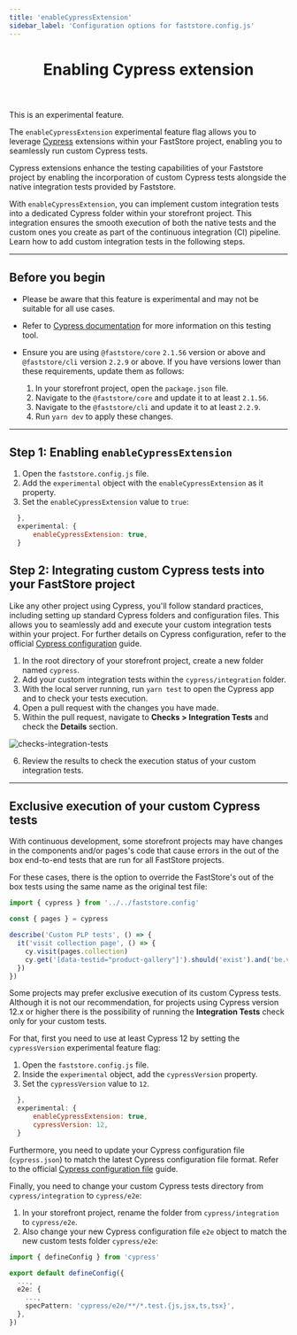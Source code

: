 ```yaml
---
title: 'enableCypressExtension'
sidebar_label: 'Configuration options for faststore.config.js'
---
```



<header>

# Enabling Cypress extension

</header>

<Callout type="warning" emoji="⚠️">
  This is an experimental feature.
</Callout>

The `enableCypressExtension` experimental feature flag allows you to leverage [Cypress](https://www.cypress.io/) extensions within your FastStore project, enabling you to seamlessly run custom Cypress tests.

Cypress extensions enhance the testing capabilities of your Faststore project by enabling the incorporation of custom Cypress tests alongside the native integration tests provided by Faststore.

With `enableCypressExtension`, you can implement custom integration tests into a dedicated Cypress folder within your storefront project. This integration ensures the smooth execution of both the native tests and the custom ones you create as part of the continuous integration (CI) pipeline.
Learn how to add custom integration tests in the following steps.

---

## Before you begin

- Please be aware that this feature is experimental and may not be suitable for all use cases.

- Refer to [Cypress documentation](https://docs.cypress.io/guides/overview/why-cypress) for more information on this testing tool.

- Ensure you are using `@faststore/core` `2.1.56` version or above and `@faststore/cli` version `2.2.9` or above. If you have versions lower than these requirements, update them as follows:
  1. In your storefront project, open the `package.json` file.
  2. Navigate to the `@faststore/core` and update it to at least `2.1.56`.
  3. Navigate to the `@faststore/cli` and update it to at least `2.2.9`.
  4. Run `yarn dev` to apply these changes.

---

## Step 1: Enabling `enableCypressExtension`

1. Open the `faststore.config.js` file.
2. Add the `experimental` object with the `enableCypressExtension` as it property.
3. Set the `enableCypressExtension` value to `true`:

```js filename="faststore.config.js" {2-4}
  },
  experimental: {
      enableCypressExtension: true,
  }
```

## Step 2: Integrating custom Cypress tests into your FastStore project

Like any other project using Cypress, you'll follow standard practices, including setting up standard Cypress folders and configuration files. This allows you to seamlessly add and execute your custom integration tests within your project. For further details on Cypress configuration, refer to the official [Cypress configuration](https://docs.cypress.io/guides/references/configuration) guide.

1. In the root directory of your storefront project, create a new folder named `cypress`.
2. Add your custom integration tests within the `cypress/integration` folder.
3. With the local server running, run `yarn test` to open the Cypress app and to check your tests execution.
4. Open a pull request with the changes you have made.
5. Within the pull request, navigate to **Checks > Integration Tests** and check the **Details** section.

![checks-integration-tests](https://vtexhelp.vtexassets.com/assets/docs/src/custom-test-checks___583ac9b78e43ebdafde93a735a47d61b.png)

6. Review the results to check the execution status of your custom integration tests.

---

## Exclusive execution of your custom Cypress tests

With continuous development, some storefront projects may have changes in the components and/or pages's code that cause errors in the out of the box end-to-end tests that are run for all FastStore projects.

For these cases, there is the option to override the FastStore's out of the box tests using the same name as the original test file:

```js filename="plp.test.js"
import { cypress } from '../../faststore.config'

const { pages } = cypress

describe('Custom PLP tests', () => {
  it('visit collection page', () => {
    cy.visit(pages.collection)
    cy.get('[data-testid="product-gallery"]').should('exist').and('be.visible')
  })
})
```

Some projects may prefer exclusive execution of its custom Cypress tests. Although it is not our recommendation, for projects using Cypress version 12.x or higher there is the possibility of running the **Integration Tests** check only for your custom tests.

For that, first you need to use at least Cypress 12 by setting the `cypressVersion` experimental feature flag:

1. Open the `faststore.config.js` file.
2. Inside the `experimental` object, add the `cypressVersion` property.
3. Set the `cypressVersion` value to `12`.

```js filename="faststore.config.js" {4}
  },
  experimental: {
      enableCypressExtension: true,
      cypressVersion: 12,
  }
```

Furthermore, you need to update your Cypress configuration file (`cypress.json`) to match the latest Cypress configuration file format. Refer to the official [Cypress configuration file](https://docs.cypress.io/guides/references/configuration) guide.

Finally, you need to change your custom Cypress tests directory from `cypress/integration` to `cypress/e2e`:

1. In your storefront project, rename the folder from `cypress/integration` to `cypress/e2e`.
2. Also change your new Cypress configuration file `e2e` object to match the new custom tests folder `cypress/e2e`:

```ts filename="cypress.config.ts" {7}
import { defineConfig } from 'cypress'

export default defineConfig({
  ...,
  e2e: {
    ...,
    specPattern: 'cypress/e2e/**/*.test.{js,jsx,ts,tsx}',
  },
})
```
